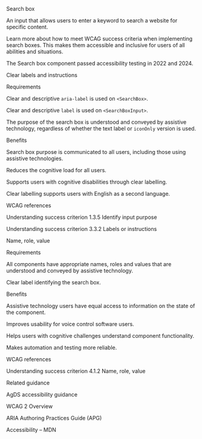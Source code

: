 Search box 

An input that allows users to enter a keyword to search a website for specific content. 

 

Learn more about how to meet WCAG success criteria when implementing search boxes. This makes them accessible and inclusive for users of all abilities and situations. 

The Search box component passed accessibility testing in 2022 and 2024. 

 

Clear labels and instructions 

Requirements 

Clear and descriptive `aria-label` is used on `<SearchBox>`. 

Clear and descriptive `label` is used on `<SearchBoxInput>`. 

The purpose of the search box is understood and conveyed by assistive technology, regardless of whether the text label or `iconOnly` version is used. 

 

Benefits 

Search box purpose is communicated to all users, including those using assistive technologies. 

Reduces the cognitive load for all users. 

Supports users with cognitive disabilities through clear labelling. 

Clear labelling supports users with English as a second language. 

 

WCAG references 

Understanding success criterion 1.3.5 Identify input purpose 

Understanding success criterion 3.3.2 Labels or instructions 

 

Name, role, value 

Requirements 

All components have appropriate names, roles and values that are understood and conveyed by assistive technology. 

Clear label identifying the search box. 

 

Benefits 

Assistive technology users have equal access to information on the state of the component. 

Improves usability for voice control software users. 

Helps users with cognitive challenges understand component functionality. 

Makes automation and testing more reliable. 

 

WCAG references 

Understanding success criterion 4.1.2 Name, role, value 

 

Related guidance 

AgDS accessibility guidance 

WCAG 2 Overview 

ARIA Authoring Practices Guide (APG) 

Accessibility – MDN 

 

 

 

 

 

 
